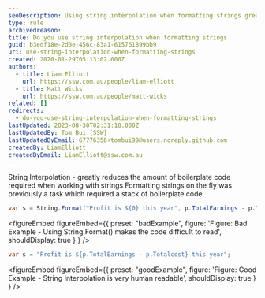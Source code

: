```yaml
---
seoDescription: Using string interpolation when formatting strings greatly reduces boilerplate code and makes it more human-readable.
type: rule
archivedreason:
title: Do you use string interpolation when formatting strings
guid: b3edf18e-2d0e-456c-83a1-615761899bb9
uri: use-string-interpolation-when-formatting-strings
created: 2020-01-29T05:13:02.000Z
authors:
  - title: Liam Elliott
    url: https://ssw.com.au/people/liam-elliott
  - title: Matt Wicks
    url: https://ssw.com.au/people/matt-wicks
related: []
redirects:
  - do-you-use-string-interpolation-when-formatting-strings
lastUpdated: 2023-08-30T02:31:18.000Z
lastUpdatedBy: Tom Bui [SSW]
lastUpdatedByEmail: 67776356+tombui99@users.noreply.github.com
createdBy: LiamElliott
createdByEmail: LiamElliott@ssw.com.au
---
```


String Interpolation - greatly reduces the amount of boilerplate code required when working with strings
Formatting strings on the fly was previously a task which required a stack of boilerplate code
```cs
var s = String.Format("Profit is ${0} this year", p.TotalEarnings - p.Totalcost);
```

<figureEmbed figureEmbed={{
  preset: "badExample",
  figure: 'Figure: Bad Example - Using String.Format() makes the code difficult to read',
  shouldDisplay: true
} } />


```cs
var s = "Profit is ${p.TotalEarnings - p.Totalcost} this year";
```

<figureEmbed figureEmbed={{
  preset: "goodExample",
  figure: 'Figure: Good Example - String Interpolation is very human readable',
  shouldDisplay: true
} } />
